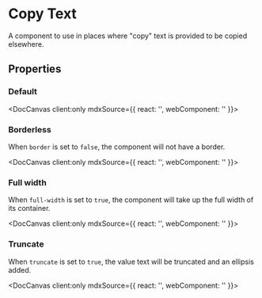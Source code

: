
# Copy Text

A component to use in places where "copy" text is provided to be copied elsewhere.

## Properties

<DocArgsTable componentName="pds-copytext" docSource={components} />

### Default

<DocCanvas client:only
  mdxSource={{
    react: '<PdsCopytext value="Copy this text"></PdsCopytext>',
    webComponent: '<pds-copytext value="Copy this text"></pds-copytext>'
}}>
  <pds-copytext value="Copy this text"></pds-copytext>
</DocCanvas>

### Borderless

When `border` is set to `false`, the component will not have a border.

<DocCanvas client:only
  mdxSource={{
    react: '<PdsCopytext value="Copy that text" border="false"></PdsCopytext>',
    webComponent: '<pds-copytext value="Copy that text" border="false"></pds-copytext>'
}}>
  <pds-copytext value="Copy that text" border="false"></pds-copytext>
</DocCanvas>

### Full width

When `full-width` is set to `true`, the component will take up the full width of its container.

<DocCanvas client:only
  mdxSource={{
    react: '<PdsCopytext value="Copy all of this text" fullWidth></PdsCopytext>',
    webComponent: '<pds-copytext value="Copy all of this text" full-width></pds-copytext>'
}}>
  <pds-copytext value="Copy all of this text" full-width></pds-copytext>
</DocCanvas>

### Truncate

When `truncate` is set to `true`, the value text will be truncated and an ellipsis added.

<DocCanvas client:only
  mdxSource={{
    react: '<PdsCopytext value="Copy all of this really long text that should be truncated in the UI, but will still be copied to the clipboard." truncate="true"></PdsCopytext>',
    webComponent: '<pds-copytext value="Copy all of this really long text that should be truncated in the UI, but will still be copied to the clipboard." truncate="true"></pds-copytext>'
}}>
  <div style={{ width: '350px' }}>
    <pds-copytext value="Copy all of this really long text that should be truncated in the UI, but will still be copied to the clipboard." truncate="true"></pds-copytext>
  </div>
</DocCanvas>
